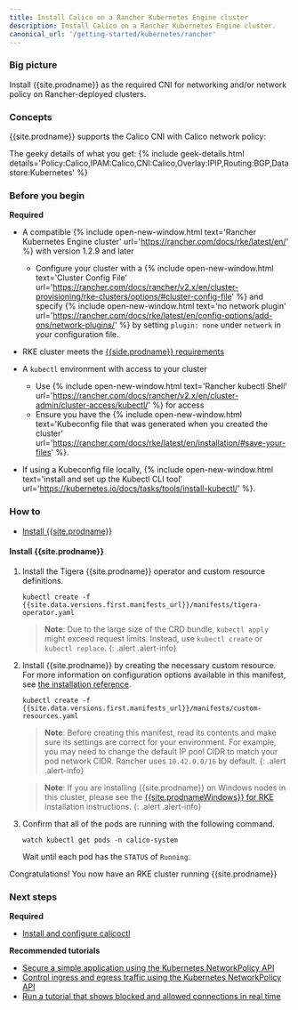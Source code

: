 ```yaml
---
title: Install Calico on a Rancher Kubernetes Engine cluster
description: Install Calico on a Rancher Kubernetes Engine cluster.
canonical_url: '/getting-started/kubernetes/rancher'
---
```


### Big picture

Install {{site.prodname}} as the required CNI for networking and/or network policy on Rancher-deployed clusters.

### Concepts

{{site.prodname}} supports the Calico CNI with Calico network policy:

The geeky details of what you get:
{% include geek-details.html details='Policy:Calico,IPAM:Calico,CNI:Calico,Overlay:IPIP,Routing:BGP,Datastore:Kubernetes' %}

### Before you begin

**Required**

- A compatible {% include open-new-window.html text='Rancher Kubernetes Engine cluster' url='https://rancher.com/docs/rke/latest/en/' %} with version 1.2.9 and later
  - Configure your cluster with a {% include open-new-window.html text='Cluster Config File' url='https://rancher.com/docs/rancher/v2.x/en/cluster-provisioning/rke-clusters/options/#cluster-config-file' %} and specify {% include open-new-window.html text='no network plugin' url='https://rancher.com/docs/rke/latest/en/config-options/add-ons/network-plugins/' %} by setting `plugin: none` under `network` in your configuration file.

- RKE cluster meets the [{{side.prodname}} requirements]({{site.baseurl}}/getting-started/kubernetes/requirements)

- A `kubectl` environment with access to your cluster
  - Use {% include open-new-window.html text='Rancher kubectl Shell' url='https://rancher.com/docs/rancher/v2.x/en/cluster-admin/cluster-access/kubectl/' %} for access
  - Ensure you have the {% include open-new-window.html text='Kubeconfig file that was generated when you created the cluster' url='https://rancher.com/docs/rke/latest/en/installation/#save-your-files' %}.

- If using a Kubeconfig file locally, {% include open-new-window.html text='install and set up the Kubectl CLI tool' url='https://kubernetes.io/docs/tasks/tools/install-kubectl/' %}.

### How to

- [Install {{site.prodname}}](#install-calico)

#### Install {{site.prodname}}

1. Install the Tigera {{site.prodname}} operator and custom resource definitions.

   ```
   kubectl create -f {{site.data.versions.first.manifests_url}}/manifests/tigera-operator.yaml
   ```
   
   > **Note**: Due to the large size of the CRD bundle, `kubectl apply` might exceed request limits. Instead, use `kubectl create` or `kubectl replace`.
   {: .alert .alert-info}

1. Install {{site.prodname}} by creating the necessary custom resource. For more information on configuration options available in this manifest, see [the installation reference]({{site.baseurl}}/reference/installation/api).

   ```
   kubectl create -f {{site.data.versions.first.manifests_url}}/manifests/custom-resources.yaml
   ```

   > **Note**: Before creating this manifest, read its contents and make sure its settings are correct for your environment. For example,
   > you may need to change the default IP pool CIDR to match your pod network CIDR. Rancher uses `10.42.0.0/16` by default.
   {: .alert .alert-info}

   > **Note**: If you are installing {{site.prodname}} on Windows nodes in this cluster, please see the [{{site.prodnameWindows}} for RKE]({{site.baseurl}}/getting-started/windows-calico/kubernetes/rancher) installation instructions.
   {: .alert .alert-info}

1. Confirm that all of the pods are running with the following command.

   ```
   watch kubectl get pods -n calico-system
   ```

   Wait until each pod has the `STATUS` of `Running`.

Congratulations! You now have an RKE cluster running {{site.prodname}}

### Next steps

**Required**
- [Install and configure calicoctl]({{site.baseurl}}/maintenance/clis/calicoctl/install)

**Recommended tutorials**
- [Secure a simple application using the Kubernetes NetworkPolicy API](/security/tutorials/kubernetes-policy-basic)
- [Control ingress and egress traffic using the Kubernetes NetworkPolicy API](/security/tutorials/kubernetes-policy-advanced)
- [Run a tutorial that shows blocked and allowed connections in real time](/security/tutorials/kubernetes-policy-demo/kubernetes-demo)
